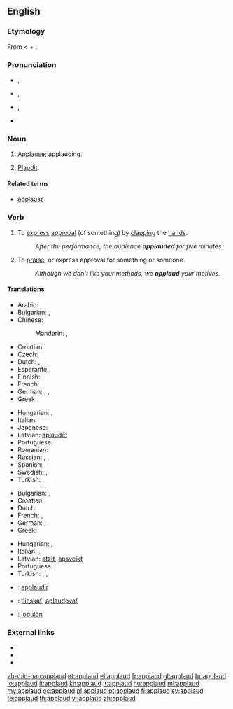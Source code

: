 ==English==

===Etymology===
From {{etyl|la}} {{term|lang=la|applaudere||to clap the hands together, applaud}} < {{term|lang=la|ad||to}} + {{term|lang=la|plaudere||to strike, clap}}.

===Pronunciation===
* {{a|UK}} {{IPA|/əˈplɔːd/}}, {{SAMPA|/@"plO:d/}}
* {{a|US}} {{IPA|/əˈplɔd/}}, {{SAMPA|/@"plOd/}}
* {{a|cot-caught}} {{IPA|/əˈplɑd/}}, {{SAMPA|/@"plAd/}}
* {{audio|en-us-applaud.ogg|Audio (US)}}

===Noun===
{{en-noun}}

# {{obsolete}} [[applause|Applause]]; applauding.
# {{obsolete}} [[plaudit|Plaudit]].

====Related terms====
* [[applause]]

===Verb===
{{en-verb}}

# {{context|transitive|intransitive}} To [[express]] [[approval]] (of something) by [[clap|clapping]] the [[hand]]s.
#: ''After the performance, the audience '''applauded''' for five minutes''
# {{context|transitive|intransitive}} To [[praise]], or express approval for something or someone.
#: ''Although we don't like your methods, we '''applaud''' your motives.''

====Translations====
{{trans-top|to express approval by clapping}}
* Arabic: {{t|ar|صفق|tr=saffaqa}}
* Bulgarian: {{t+|bg|аплодирам}},  {{t|bg|ръкопляскам}}
* Chinese:
*: Mandarin: {{t-|cmn|拍手|tr=pāishǒu|sc=Hani}},  {{t-|cmn|鼓掌|tr=gǔzhǎng|sc=Hani}}
* Croatian: {{t-|hr|aplaudirati}}
* Czech: {{t-|cs|tleskat}}
* Dutch: {{t+|nl|applaudisseren}}, {{t+|nl|klappen}}
* Esperanto: {{t-|eo|aplaŭdi|xs=Esperanto}}
* Finnish: {{t|fi|taputtaa}}
* French: {{t+|fr|applaudir}}
* German: {{t+|de|applaudieren}}, {{t+|de|klatschen}}, {{t|de|Beifall klatschen}}
* Greek: {{t+|el|χειροκροτώ|tr=khirokrotó}}
{{trans-mid}}
* Hungarian: {{t+|hu|tapsol}},  {{t+|hu|megtapsol}}
* Italian: {{t+|it|applaudire}}
* Japanese: {{t|ja|拍手する|tr=はくしゅする, hakushu-suru}}
* Latvian: [[aplaudēt]]
* Portuguese: {{t+|pt|aplaudir}}
* Romanian: {{t|ro|aplauda}}
* Russian: {{t+|ru|аплодировать|tr=aplodírovat'}},  {{t+|ru|хлопать|tr=xlópat'}}, {{t|ru|рукоплескать|tr=rukopleskát'}}
* Spanish: {{t|es|aplaudir}}
* Swedish: {{t|sv|applådera }}, {{t|sv|klappa}}
* Turkish: {{t+|tr|alkışlamak}},  {{t|tr|el çırpmak}}
{{trans-bottom}}

{{trans-top|to praise, or express approval by words}}
* Bulgarian: {{t|bg|хваля}},  {{t+|bg|одобрявам}}
* Croatian: {{t-|hr|aplaudirati}}
* Dutch: {{t+|nl|applaudisseren}}
* French: {{t+|fr|louer}}, {{t+|fr|approuver}}
* German: {{t+|de|loben}}, {{t+|de|befürworten}}
* Greek: {{t+|el|επικροτώ|tr=epikrotó}}
{{trans-mid}}
* Hungarian: {{t|hu|helyesel}},  {{t+|hu|dicsér}}
* Italian: {{t+|it|lodare}}, {{t+|it|approvare}}
* Latvian: [[atzīt]], [[apsveikt]]
* Portuguese: {{t+|pt|aplaudir}}
* Turkish: {{t|tr|beğenmek}},  {{t|tr|takdir etmek}},  {{t+|tr|alkışlamak}}
{{trans-bottom}}

{{checktrans-top}}
* {{ttbc|ia}}: [[applaudir]]
* {{ttbc|sk}}: [[tlieskať]], [[aplaudovať]]
* {{ttbc|vo}}: [[lobülön]]
{{trans-bottom}}

===External links===
* {{R:Webster 1913}}
* {{R:Century 1911}}
* {{R:OneLook}}

[[zh-min-nan:applaud]]
[[et:applaud]]
[[el:applaud]]
[[fr:applaud]]
[[gl:applaud]]
[[hr:applaud]]
[[io:applaud]]
[[it:applaud]]
[[kn:applaud]]
[[lt:applaud]]
[[hu:applaud]]
[[ml:applaud]]
[[my:applaud]]
[[oc:applaud]]
[[pl:applaud]]
[[pt:applaud]]
[[fi:applaud]]
[[sv:applaud]]
[[te:applaud]]
[[th:applaud]]
[[vi:applaud]]
[[zh:applaud]]